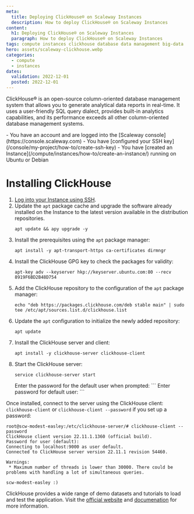 ```yaml
---
meta:
  title: Deploying ClickHouse® on Scaleway Instances
  description: How to deploy ClickHouse® on Scaleway Instances
content:
  h1: Deploying ClickHouse® on Scaleway Instances
  paragraph: How to deploy ClickHouse® on Scaleway Instances
tags: compute instances clickhouse database data management big-data
hero: assets/scaleway-clickhouse.webp
categories:
  - compute
  - instances
dates:
  validation: 2022-12-01
  posted: 2022-12-01
---
```


ClickHouse® is an open-source column-oriented database management system that allows you to generate analytical data reports in real-time. It uses a user-friendly SQL query dialect, provides built-in analytics capabilities, and its performance exceeds all other column-oriented database management systems.

<Message type = "requirement">
  - You have an account and are logged into the [Scaleway console](https://console.scaleway.com)
  - You have [configured your SSH key](/console/my-project/how-to/create-ssh-key)
  - You have [created an Instance](/compute/instances/how-to/create-an-instance/) running on Ubuntu or Debian
</Message>

# Installing ClickHouse

1. [Log into your Instance using SSH](/compute/instances/how-to/connect-to-instance/). 
2. Update the `apt` package cache and upgrade the software already installed on the Instance to the latest version available in the distribution repositories.
    ```
    apt update && apy upgrade -y
    ```
3. Install the prerequisites using the `apt` package manager: 
    ```
    apt install -y apt-transport-https ca-certificates dirmngr
    ```
4. Install the ClickHouse GPG key to check the packages for validity:
    ```
    apt-key adv --keyserver hkp://keyserver.ubuntu.com:80 --recv 8919F6BD2B48D754
    ```
5. Add the ClickHouse repository to the configuration of the `apt` package manager: 
    ```
    echo "deb https://packages.clickhouse.com/deb stable main" | sudo tee /etc/apt/sources.list.d/clickhouse.list
    ```
6. Update the `apt` configuration to initialize the newly added repository: 
    ```
    apt update
    ```
7. Install the ClickHouse server and client:
    ```
    apt install -y clickhouse-server clickhouse-client
    ```
8. Start the ClickHouse server: 
    ```
    service clickhouse-server start
    ```
    <Message type="note">
        Enter the password for the default user when prompted: 
        ```
        Enter password for default user:
        ```
    </Message>

Once installed, connect to the server using the ClickHouse client: `clickhouse-client` or `clickhouse-client --password` if you set up a password:

```
root@scw-modest-easley:/etc/clickhouse-server/# clickhouse-client --password
ClickHouse client version 22.11.1.1360 (official build).
Password for user (default):
Connecting to localhost:9000 as user default.
Connected to ClickHouse server version 22.11.1 revision 54460.

Warnings:
 * Maximum number of threads is lower than 30000. There could be problems with handling a lot of simultaneous queries.

scw-modest-easley :)
```

ClickHouse provides a wide range of demo datasets and tutorials to load and test the application. Visit the [official website](https://clickhouse.com/docs/en/getting-started/example-datasets/) and [documenation](https://clickhouse.com/docs/en/home/) for more information. 